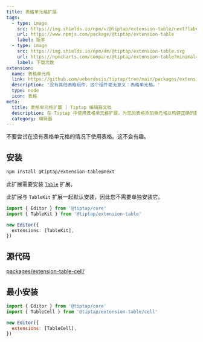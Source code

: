 ```yaml
---
title: 表格单元格扩展
tags:
  - type: image
    src: https://img.shields.io/npm/v/@tiptap/extension-table/next?label=版本
    url: https://www.npmjs.com/package/@tiptap/extension-table
    label: 版本
  - type: image
    src: https://img.shields.io/npm/dm/@tiptap/extension-table.svg
    url: https://npmcharts.com/compare/@tiptap/extension-table?minimal=true
    label: 下载次数
extension:
  name: 表格单元格
  link: https://github.com/ueberdosis/tiptap/tree/main/packages/extension-table
  description: '没有其他表格组件，这个组件毫无意义：表格单元格。'
  type: node
  icon: 表格
meta:
  title: 表格单元格扩展 | Tiptap 编辑器文档
  description: 在 Tiptap 中使用表格单元格扩展，为您的表格添加单元格以构建正确的数据结构。了解更多信息请查看我们的文档！
  category: 编辑器
---
```



不要尝试在没有表格单元格的情况下使用表格。这不会有趣。

<CodeDemo path="/Nodes/Table" />

## 安装

```bash
npm install @tiptap/extension-table@next
```

此扩展需要安装 [`Table`](/editor/extensions/nodes/table) 扩展。

此扩展与 `TableKit` 扩展一起默认安装，因此您不需要单独安装它。

```ts
import { Editor } from '@tiptap/core'
import { TableKit } from '@tiptap/extension-table'

new Editor({
  extensions: [TableKit],
})
```

## 源代码

[packages/extension-table-cell/](https://github.com/ueberdosis/tiptap/blob/main/packages/extension-table/src/cell)

## 最小安装

```js
import { Editor } from '@tiptap/core'
import { TableCell } from '@tiptap/extension-table/cell'

new Editor({
  extensions: [TableCell],
})
```